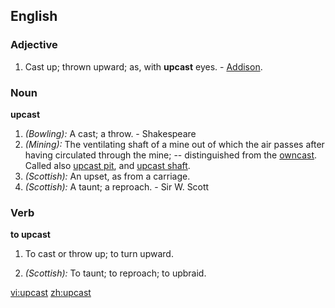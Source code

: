 ==English==
===Adjective===
#Cast up; thrown upward; as, with '''upcast''' eyes. - [[Addison]].

===Noun===
'''upcast'''
#''(Bowling):'' A cast; a throw. - Shakespeare
#''(Mining):'' The ventilating shaft of a mine out of which the air passes after having circulated through the mine; -- distinguished from the [[owncast]].  Called also [[upcast pit]], and [[upcast shaft]].
#''(Scottish):'' An upset, as from a carriage. 
#''(Scottish):'' A taunt; a reproach. - Sir W. Scott

===Verb===
'''to upcast''' <!--past tense: upcast or upcasted? -->
# {{transitive}} {{obsolete}} To cast or throw up; to turn upward.
# {{transitive}} ''(Scottish):'' To taunt; to reproach; to upbraid.

[[vi:upcast]]
[[zh:upcast]]